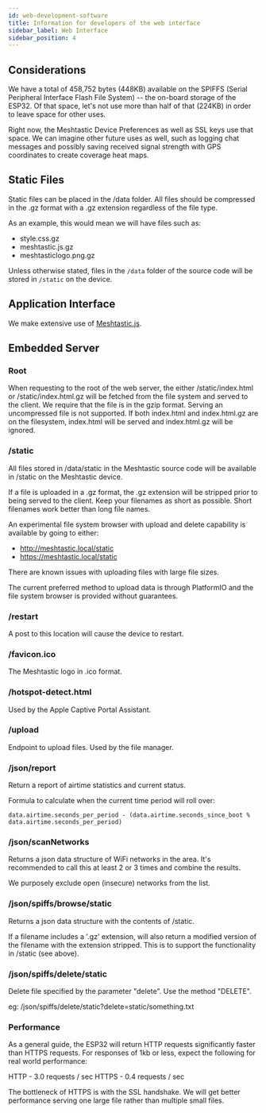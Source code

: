 ```yaml
---
id: web-development-software
title: Information for developers of the web interface
sidebar_label: Web Interface
sidebar_position: 4
---
```


## Considerations

We have a total of 458,752 bytes (448KB) available on the SPIFFS (Serial Peripheral Interface Flash File System) -- the on-board storage of the ESP32. Of that space, let's not use more than half of that (224KB) in order to leave space for other uses.

Right now, the Meshtastic Device Preferences as well as SSL keys use that space. We can imagine other future uses as well, such as logging chat messages and possibly saving received signal strength with GPS coordinates to create coverage heat maps.

## Static Files

Static files can be placed in the /data folder. All files should be compressed in the .gz format with a .gz extension regardless of the file type.

As an example, this would mean we will have files such as:

- style.css.gz
- meshtastic.js.gz
- meshtasticlogo.png.gz

Unless otherwise stated, files in the `/data` folder of the source code will be stored in `/static` on the device.

## Application Interface

We make extensive use of [Meshtastic.js](https://github.com/meshtastic/meshtastic.js).

## Embedded Server

### Root

When requesting to the root of the web server, the either /static/index.html or /static/index.html.gz will be fetched from the file system and served to the client. We require that the file is in the gzip format. Serving an uncompressed file is not supported. If both index.html and index.html.gz are on the filesystem, index.html will be served and index.html.gz will be ignored.

### /static

All files stored in /data/static in the Meshtastic source code will be available in /static on the Meshtastic device.

If a file is uploaded in a .gz format, the .gz extension will be stripped prior to being served to the client. Keep your filenames as short as possible. Short filenames work better than long file names.

An experimental file system browser with upload and delete capability is available by going to either:

- http://meshtastic.local/static
- https://meshtastic.local/static

There are known issues with uploading files with large file sizes.

The current preferred method to upload data is through PlatformIO and the file system browser is provided without guarantees.

### /restart

A post to this location will cause the device to restart.

### /favicon.ico

The Meshtastic logo in .ico format.

### /hotspot-detect.html

Used by the Apple Captive Portal Assistant.

### /upload

Endpoint to upload files. Used by the file manager.

### /json/report

Return a report of airtime statistics and current status.

Formula to calculate when the current time period will roll over:

`data.airtime.seconds_per_period - (data.airtime.seconds_since_boot % data.airtime.seconds_per_period)`

### /json/scanNetworks

Returns a json data structure of WiFi networks in the area. It's recommended to call this at least 2 or 3 times and combine the results.

We purposely exclude open (insecure) networks from the list.

### /json/spiffs/browse/static

Returns a json data structure with the contents of /static.

If a filename includes a '.gz' extension, will also return a modified version of the filename with the extension stripped. This is to support the functionality in /static (see above).

### /json/spiffs/delete/static

Delete file specified by the parameter "delete". Use the method "DELETE".

eg: /json/spiffs/delete/static?delete=static/something.txt

### Performance

As a general guide, the ESP32 will return HTTP requests significantly faster than HTTPS requests. For responses of 1kb or less, expect the following for real world performance:

HTTP - 3.0 requests / sec
HTTPS - 0.4 requests / sec

The bottleneck of HTTPS is with the SSL handshake. We will get better performance serving one large file rather than multiple small files.
